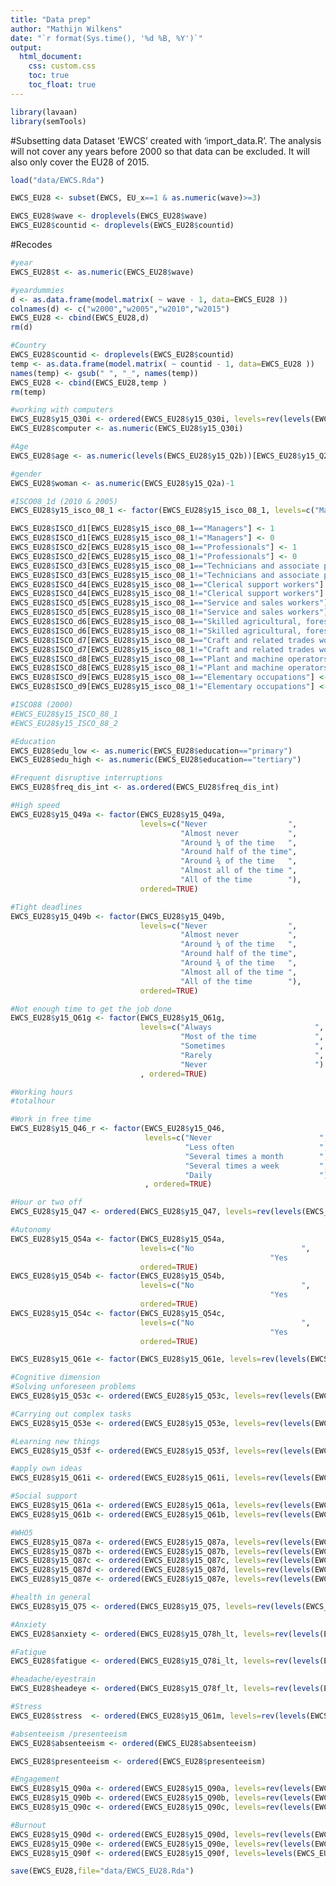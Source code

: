 ```yaml
---
title: "Data prep"
author: "Mathijn Wilkens"
date: "`r format(Sys.time(), '%d %B, %Y')`"
output: 
  html_document: 
    css: custom.css
    toc: true
    toc_float: true
---
```


```r
library(lavaan)
library(semTools)
```

#Subsetting data
Dataset 'EWCS' created with 'import_data.R'. The analysis will not cover any years before 2000 so that data can be excluded. It will also only cover the EU28 of 2015.

```r
load("data/EWCS.Rda")

EWCS_EU28 <- subset(EWCS, EU_x==1 & as.numeric(wave)>=3)

EWCS_EU28$wave <- droplevels(EWCS_EU28$wave)
EWCS_EU28$countid <- droplevels(EWCS_EU28$countid)

```

#Recodes

```r
#year
EWCS_EU28$t <- as.numeric(EWCS_EU28$wave)

#yeardummies
d <- as.data.frame(model.matrix( ~ wave - 1, data=EWCS_EU28 ))
colnames(d) <- c("w2000","w2005","w2010","w2015")
EWCS_EU28 <- cbind(EWCS_EU28,d)
rm(d)

#Country
EWCS_EU28$countid <- droplevels(EWCS_EU28$countid)
temp <- as.data.frame(model.matrix( ~ countid - 1, data=EWCS_EU28 ))
names(temp) <- gsub(" ", "_", names(temp))
EWCS_EU28 <- cbind(EWCS_EU28,temp )
rm(temp)

#working with computers
EWCS_EU28$y15_Q30i <- ordered(EWCS_EU28$y15_Q30i, levels=rev(levels(EWCS_EU28$y15_Q30i)))
EWCS_EU28$computer <- as.numeric(EWCS_EU28$y15_Q30i)

#Age
EWCS_EU28$age <- as.numeric(levels(EWCS_EU28$y15_Q2b))[EWCS_EU28$y15_Q2b]

#gender
EWCS_EU28$woman <- as.numeric(EWCS_EU28$y15_Q2a)-1

#ISCO08_1d (2010 & 2005)
EWCS_EU28$y15_isco_08_1 <- factor(EWCS_EU28$y15_isco_08_1, levels=c("Managers","Professionals","Technicians and associate professionals","Clerical support workers","Service and sales workers","Skilled agricultural, forestry and fishery workers","Craft and related trades workers","Plant and machine operators, and assemblers","Elementary occupations","Armed forces occupations"))

EWCS_EU28$ISCO_d1[EWCS_EU28$y15_isco_08_1=="Managers"] <- 1
EWCS_EU28$ISCO_d1[EWCS_EU28$y15_isco_08_1!="Managers"] <- 0
EWCS_EU28$ISCO_d2[EWCS_EU28$y15_isco_08_1=="Professionals"] <- 1
EWCS_EU28$ISCO_d2[EWCS_EU28$y15_isco_08_1!="Professionals"] <- 0
EWCS_EU28$ISCO_d3[EWCS_EU28$y15_isco_08_1=="Technicians and associate professionals"] <- 1
EWCS_EU28$ISCO_d3[EWCS_EU28$y15_isco_08_1!="Technicians and associate professionals"] <- 0
EWCS_EU28$ISCO_d4[EWCS_EU28$y15_isco_08_1=="Clerical support workers"] <- 1
EWCS_EU28$ISCO_d4[EWCS_EU28$y15_isco_08_1!="Clerical support workers"] <- 0
EWCS_EU28$ISCO_d5[EWCS_EU28$y15_isco_08_1=="Service and sales workers"] <- 1
EWCS_EU28$ISCO_d5[EWCS_EU28$y15_isco_08_1!="Service and sales workers"] <- 0
EWCS_EU28$ISCO_d6[EWCS_EU28$y15_isco_08_1=="Skilled agricultural, forestry and fishery workers"] <- 1
EWCS_EU28$ISCO_d6[EWCS_EU28$y15_isco_08_1!="Skilled agricultural, forestry and fishery workers"] <- 0
EWCS_EU28$ISCO_d7[EWCS_EU28$y15_isco_08_1=="Craft and related trades workers"] <- 1
EWCS_EU28$ISCO_d7[EWCS_EU28$y15_isco_08_1!="Craft and related trades workers"] <- 0
EWCS_EU28$ISCO_d8[EWCS_EU28$y15_isco_08_1=="Plant and machine operators, and assemblers"] <- 1
EWCS_EU28$ISCO_d8[EWCS_EU28$y15_isco_08_1!="Plant and machine operators, and assemblers"] <- 0
EWCS_EU28$ISCO_d9[EWCS_EU28$y15_isco_08_1=="Elementary occupations"] <- 1
EWCS_EU28$ISCO_d9[EWCS_EU28$y15_isco_08_1!="Elementary occupations"] <- 0

#ISCO88 (2000)
#EWCS_EU28$y15_ISCO_88_1
#EWCS_EU28$y15_ISCO_88_2

#Education
EWCS_EU28$edu_low <- as.numeric(EWCS_EU28$education=="primary")
EWCS_EU28$edu_high <- as.numeric(EWCS_EU28$education=="tertiary")

#Frequent disruptive interruptions
EWCS_EU28$freq_dis_int <- as.ordered(EWCS_EU28$freq_dis_int)

#High speed
EWCS_EU28$y15_Q49a <- factor(EWCS_EU28$y15_Q49a, 
                             levels=c("Never                  ",
                                      "Almost never           ",
                                      "Around ¼ of the time   ",
                                      "Around half of the time",
                                      "Around ¾ of the time   ",
                                      "Almost all of the time ",
                                      "All of the time        "), 
                             ordered=TRUE)

#Tight deadlines
EWCS_EU28$y15_Q49b <- factor(EWCS_EU28$y15_Q49b, 
                             levels=c("Never                  ",
                                      "Almost never           ",
                                      "Around ¼ of the time   ",
                                      "Around half of the time",
                                      "Around ¾ of the time   ",
                                      "Almost all of the time ",
                                      "All of the time        "), 
                             ordered=TRUE)

#Not enough time to get the job done
EWCS_EU28$y15_Q61g <- factor(EWCS_EU28$y15_Q61g, 
                             levels=c("Always                       ",
                                      "Most of the time             ",
                                      "Sometimes                    ",
                                      "Rarely                       ",
                                      "Never                        ")
                             , ordered=TRUE)

#Working hours
#totalhour

#Work in free time
EWCS_EU28$y15_Q46_r <- factor(EWCS_EU28$y15_Q46, 
                              levels=c("Never                        ",
                                       "Less often                   ",
                                       "Several times a month        ",
                                       "Several times a week         ",
                                       "Daily                        ")
                              , ordered=TRUE)

#Hour or two off
EWCS_EU28$y15_Q47 <- ordered(EWCS_EU28$y15_Q47, levels=rev(levels(EWCS_EU28$y15_Q47)))

#Autonomy
EWCS_EU28$y15_Q54a <- factor(EWCS_EU28$y15_Q54a, 
                             levels=c("No                        ",
                                                          "Yes                       "), 
                             ordered=TRUE)
EWCS_EU28$y15_Q54b <- factor(EWCS_EU28$y15_Q54b, 
                             levels=c("No                        ",
                                                          "Yes                       "), 
                             ordered=TRUE)
EWCS_EU28$y15_Q54c <- factor(EWCS_EU28$y15_Q54c, 
                             levels=c("No                        ",
                                                          "Yes                       "), 
                             ordered=TRUE)

EWCS_EU28$y15_Q61e <- factor(EWCS_EU28$y15_Q61e, levels=rev(levels(EWCS_EU28$y15_Q61e)), ordered=TRUE)

#Cognitive dimension
#Solving unforeseen problems
EWCS_EU28$y15_Q53c <- ordered(EWCS_EU28$y15_Q53c, levels=rev(levels(EWCS_EU28$y15_Q53c)))

#Carrying out complex tasks
EWCS_EU28$y15_Q53e <- ordered(EWCS_EU28$y15_Q53e, levels=rev(levels(EWCS_EU28$y15_Q53e)))

#Learning new things
EWCS_EU28$y15_Q53f <- ordered(EWCS_EU28$y15_Q53f, levels=rev(levels(EWCS_EU28$y15_Q53f)))

#apply own ideas
EWCS_EU28$y15_Q61i <- ordered(EWCS_EU28$y15_Q61i, levels=rev(levels(EWCS_EU28$y15_Q61i)))

#Social support
EWCS_EU28$y15_Q61a <- ordered(EWCS_EU28$y15_Q61a, levels=rev(levels(EWCS_EU28$y15_Q61a)))
EWCS_EU28$y15_Q61b <- ordered(EWCS_EU28$y15_Q61b, levels=rev(levels(EWCS_EU28$y15_Q61b)))

#WHO5
EWCS_EU28$y15_Q87a <- ordered(EWCS_EU28$y15_Q87a, levels=rev(levels(EWCS_EU28$y15_Q87a)))
EWCS_EU28$y15_Q87b <- ordered(EWCS_EU28$y15_Q87b, levels=rev(levels(EWCS_EU28$y15_Q87b)))
EWCS_EU28$y15_Q87c <- ordered(EWCS_EU28$y15_Q87c, levels=rev(levels(EWCS_EU28$y15_Q87c)))
EWCS_EU28$y15_Q87d <- ordered(EWCS_EU28$y15_Q87d, levels=rev(levels(EWCS_EU28$y15_Q87d)))
EWCS_EU28$y15_Q87e <- ordered(EWCS_EU28$y15_Q87e, levels=rev(levels(EWCS_EU28$y15_Q87e)))

#health in general
EWCS_EU28$y15_Q75 <- ordered(EWCS_EU28$y15_Q75, levels=rev(levels(EWCS_EU28$y15_Q75)))

#Anxiety
EWCS_EU28$anxiety <- ordered(EWCS_EU28$y15_Q78h_lt, levels=rev(levels(EWCS_EU28$y15_Q78h_lt)))

#Fatigue
EWCS_EU28$fatigue <- ordered(EWCS_EU28$y15_Q78i_lt, levels=rev(levels(EWCS_EU28$y15_Q78i_lt)))

#headache/eyestrain
EWCS_EU28$headeye <- ordered(EWCS_EU28$y15_Q78f_lt, levels=rev(levels(EWCS_EU28$y15_Q78f_lt)))

#Stress
EWCS_EU28$stress  <- ordered(EWCS_EU28$y15_Q61m, levels=rev(levels(EWCS_EU28$y15_Q61m)))

#absenteeism /presenteeism
EWCS_EU28$absenteeism <- ordered(EWCS_EU28$absenteeism)

EWCS_EU28$presenteeism <- ordered(EWCS_EU28$presenteeism)

#Engagement
EWCS_EU28$y15_Q90a <- ordered(EWCS_EU28$y15_Q90a, levels=rev(levels(EWCS_EU28$y15_Q90a )))
EWCS_EU28$y15_Q90b <- ordered(EWCS_EU28$y15_Q90b, levels=rev(levels(EWCS_EU28$y15_Q90b )))
EWCS_EU28$y15_Q90c <- ordered(EWCS_EU28$y15_Q90c, levels=rev(levels(EWCS_EU28$y15_Q90c )))

#Burnout
EWCS_EU28$y15_Q90d <- ordered(EWCS_EU28$y15_Q90d, levels=rev(levels(EWCS_EU28$y15_Q90d )))
EWCS_EU28$y15_Q90e <- ordered(EWCS_EU28$y15_Q90e, levels=rev(levels(EWCS_EU28$y15_Q90e )))
EWCS_EU28$y15_Q90f <- ordered(EWCS_EU28$y15_Q90f, levels=levels(EWCS_EU28$y15_Q90f))


```

```r
save(EWCS_EU28,file="data/EWCS_EU28.Rda")
```

